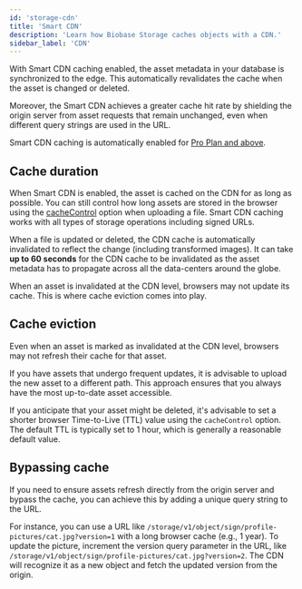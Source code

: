 ```yaml
---
id: 'storage-cdn'
title: 'Smart CDN'
description: 'Learn how Biobase Storage caches objects with a CDN.'
sidebar_label: 'CDN'
---
```


With Smart CDN caching enabled, the asset metadata in your database is synchronized to the edge. This automatically revalidates the cache when the asset is changed or deleted.

Moreover, the Smart CDN achieves a greater cache hit rate by shielding the origin server from asset requests that remain unchanged, even when different query strings are used in the URL.

<Admonition type="note">

Smart CDN caching is automatically enabled for [Pro Plan and above](https://biobase.studio/pricing).

</Admonition>

## Cache duration

When Smart CDN is enabled, the asset is cached on the CDN for as long as possible. You can still control how long assets are stored in the browser using the [cacheControl](/docs/reference/javascript/storage-from-upload) option when uploading a file. Smart CDN caching works with all types of storage operations including signed URLs.

When a file is updated or deleted, the CDN cache is automatically invalidated to reflect the change (including transformed images). It can take **up to 60 seconds** for the CDN cache to be invalidated as the asset metadata has to propagate across all the data-centers around the globe.

When an asset is invalidated at the CDN level, browsers may not update its cache. This is where cache eviction comes into play.

## Cache eviction

Even when an asset is marked as invalidated at the CDN level, browsers may not refresh their cache for that asset.

If you have assets that undergo frequent updates, it is advisable to upload the new asset to a different path. This approach ensures that you always have the most up-to-date asset accessible.

If you anticipate that your asset might be deleted, it's advisable to set a shorter browser Time-to-Live (TTL) value using the `cacheControl` option. The default TTL is typically set to 1 hour, which is generally a reasonable default value.

## Bypassing cache

If you need to ensure assets refresh directly from the origin server and bypass the cache, you can achieve this by adding a unique query string to the URL.

For instance, you can use a URL like `/storage/v1/object/sign/profile-pictures/cat.jpg?version=1` with a long browser cache (e.g., 1 year). To update the picture, increment the version query parameter in the URL, like `/storage/v1/object/sign/profile-pictures/cat.jpg?version=2`. The CDN will recognize it as a new object and fetch the updated version from the origin.
